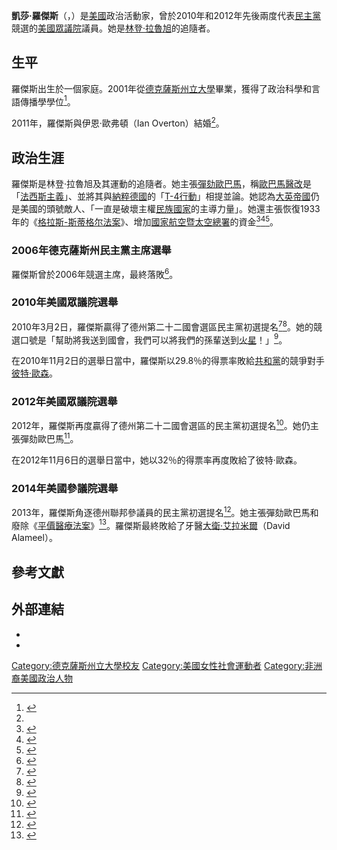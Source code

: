 {{noteTA
| G1 = 美國總統
}}
{{Infobox officeholder|姓名=凱莎·羅傑斯|原名=Kesha Rogers|性別=女|出生日期={{birth date and age|1976|12|9}}|出生地點={{美國}}[[德克薩斯州|德克薩斯州]][[休士頓|休士頓]]|國籍={{美國}}|政黨=|母校=[[德克薩斯州立大學|德克薩斯州立大學]]|配偶=伊恩·歐弗頓}}
'''凱莎·羅傑斯'''（{{lang-en|Kesha Rogers}}，{{bd|1976年|12月9日||}}）是[[美國|美國]]政治活動家，曾於2010年和2012年先後兩度代表[[民主黨_(美國)|民主黨]]競選{{le|德克薩斯州第二十二國會選區|Texas's 22nd congressional district}}的[[美國眾議院|美國眾議院]]議員。她是[[林登·拉罗奇|林登·拉魯旭]]的追隨者。

== 生平 ==
羅傑斯出生於一個{{le|下層中產階級|Lower middle class}}家庭。2001年從[[德克薩斯州立大學|德克薩斯州立大學]]畢業，獲得了政治科學和言語傳播學學位<ref name="bio">{{cite web|title=Kesha Rogers (D-TX-Senate)|url=http://teapartycheer.com/bios/the-south/texas/kesha-rogers-tx-bio/|access-date=2021-01-12|archive-url=https://web.archive.org/web/20140714193712/http://teapartycheer.com/bios/the-south/texas/kesha-rogers-tx-bio/|archive-date=2014-07-14}}</ref>。

2011年，羅傑斯與伊恩·歐弗頓（Ian Overton）結婚<ref name="bio" />。

== 政治生涯 ==
羅傑斯是林登·拉魯旭及其運動的追隨者。她主張[[彈劾|彈劾]][[歐巴馬|歐巴馬]]，稱[[歐巴馬醫改|歐巴馬醫改]]是「[[法西斯主義|法西斯主義]]」、並將其與[[納粹德國|納粹德國]]的「[[T-4行動|T-4行動]]」相提並論。她認為[[大英帝國|大英帝國]]仍是美國的頭號敵人、「一直是破壞主權[[民族國家|民族國家]]的主導力量」。她還主張恢復1933年的《[[格拉斯-斯蒂格尔法案|格拉斯-斯蒂格尔法案]]》、增加[[國家航空暨太空總署|國家航空暨太空總署]]的資金<ref>{{Cite web|title=The Curious Case of Kesha Rogers|url=https://www.texastribune.org/2010/03/16/texas-dems-back-away-from-larouche-candidate/|accessdate=2021-01-12|date=2010-03-16|last=Hu|first=Elise|work=The Texas Tribune|language=en|archive-date=2021-01-14|archive-url=https://web.archive.org/web/20210114065719/https://www.texastribune.org/2010/03/16/texas-dems-back-away-from-larouche-candidate/}}</ref><ref>{{Cite news|url=http://www.fortbendnow.com/2010/02/19/44085|title=District 22 Candidate Calls For Impeachment Of President Obama|date=2010-02-19|work=FortBendNow.com|accessdate=2021-01-12|language=en|archiveurl=https://web.archive.org/web/20110725002425/http://www.fortbendnow.com/2010/02/19/44085|archivedate=2011-07-25}}</ref><ref>{{Cite web|title=Call for Obama's ouster fuels Houston Democrat's Congress bid|url=https://www.chron.com/news/houston-texas/article/Call-for-Obama-s-ouster-fuels-Houston-Democrat-s-1717629.php|accessdate=2021-01-12|author=|date=2010-03-06|publisher=Chron|language=en-US|archive-date=2021-01-15|archive-url=https://web.archive.org/web/20210115032715/https://www.chron.com/news/houston-texas/article/Call-for-Obama-s-ouster-fuels-Houston-Democrat-s-1717629.php}}</ref>。

=== 2006年德克薩斯州民主黨主席選舉 ===
羅傑斯曾於2006年競選{{le|德克薩斯州民主黨|Texas Democratic Party}}主席，最終落敗<ref name="drawsfir">{{cite news|title=District 22 candidate draws fire from Democratic party|author=Monica Perin|work=Houston Chronicle|date=2010-04-25|page=12}}</ref>。

=== 2010年美國眾議院選舉 ===
2010年3月2日，羅傑斯贏得了德州第二十二國會選區民主黨初選提名<ref>{{Cite web|title=Inside the Beltway|url=https://www.washingtontimes.com/news/2010/mar/04/reach-to-impeach/|accessdate=2021-01-12|author=|date=2010-03-04|format=|publisher=Washington Times|language=en-US|archive-date=2021-01-13|archive-url=https://web.archive.org/web/20210113165725/https://www.washingtontimes.com/news/2010/mar/04/reach-to-impeach/}}</ref><ref>{{Cite news|url=http://galvestondailynews.com/story.lasso?ewcd=2f86414adab095de|title=District 22 Dems go for Rogers|date=2010-03-03|work=The Galveston County Daily News|accessdate=2021-01-12|language=en|archiveurl=https://web.archive.org/web/20110711070613/http://galvestondailynews.com/story.lasso?ewcd=2f86414adab095de|archivedate=2011-07-11}}</ref>。她的競選口號是「幫助將我送到國會，我們可以將我們的孫輩送到[[火星|火星]]！」<ref>{{Cite news|url=http://www.time.com/time/nation/article/0,8599,1998076,00.html|title=Texas Dems Grapple With Their Own Alvin Greene|date=2010-06-20|work=TIME|accessdate=2021-01-12|language=en|archiveurl=https://web.archive.org/web/20120211040620/http://www.time.com/time/nation/article/0,8599,1998076,00.html|archivedate=2012-02-11}}</ref>。

在2010年11月2日的選舉日當中，羅傑斯以29.8％的得票率敗給[[共和黨_(美國)|共和黨]]的競爭對手[[彼特·歐森|彼特·歐森]]。

=== 2012年美國眾議院選舉 ===
2012年，羅傑斯再度贏得了德州第二十二國會選區的民主黨初選提名<ref>{{Cite news|title=Candidate Is the Issue in a Democratic Race (Published 2012)|url=https://www.nytimes.com/2012/03/25/us/democrats-shun-kesha-rogers-in-texas-congressional-race.html|newspaper=The New York Times|date=2012-03-25|accessdate=2021-01-12|language=en-US|first=Reeve|last=Hamilton|author=|archive-date=2021-01-14|archive-url=https://web.archive.org/web/20210114035320/https://www.nytimes.com/2012/03/25/us/democrats-shun-kesha-rogers-in-texas-congressional-race.html}}</ref>。她仍主張彈劾歐巴馬<ref>{{Cite news|url=http://www.khou.com/news/local/Anti-Obama-Democrat-on-campaign-trail-for-Congress-172921931.html|title=Anti-Obama Democrat on campaign trail for Congress|date=2012-10-05|work=KHOU 11 News|accessdate=2021-01-12|language=en|archiveurl=https://web.archive.org/web/20121008232537/http://www.khou.com/news/local/Anti-Obama-Democrat-on-campaign-trail-for-Congress-172921931.html|archivedate=2012-10-08}}</ref>。

在2012年11月6日的選舉日當中，她以32％的得票率再度敗給了彼特·歐森。

=== 2014年美國參議院選舉 ===
2013年，羅傑斯角逐德州聯邦參議員的民主黨初選提名<ref>{{Cite web|title=U.S. Senate race puts Texas Democrats in a bind|url=https://www.houstonchronicle.com/news/houston-texas/houston/article/U-S-Senate-race-puts-Texas-Democrats-in-a-bind-5452796.php|accessdate=2021-01-12|date=2014-05-05|last=Diaz|first=Kevin|work=HoustonChronicle.com|language=en-US|archive-date=2021-01-14|archive-url=https://web.archive.org/web/20210114050217/https://www.houstonchronicle.com/news/houston-texas/houston/article/U-S-Senate-race-puts-Texas-Democrats-in-a-bind-5452796.php}}</ref>。她主張彈劾歐巴馬和廢除《[[患者保护与平价医疗法案|平價醫療法案]]》<ref>{{Cite news|url=http://www.dallasnews.com/news/politics/2013/12/06/anti-obama-democrat-kesha-rogers-files-for-u-s-senate|title=Anti-Obama Democrat Kesha Rogers files for U.S. Senate|date=2013-12-06|work=Houston Chronicle|accessdate=2021-01-12|language=en|archiveurl=https://web.archive.org/web/20161221072725/http://www.dallasnews.com/news/politics/2013/12/06/anti-obama-democrat-kesha-rogers-files-for-u-s-senate|archivedate=2016-12-21}}</ref>。羅傑斯最終敗給了牙醫[[大衛·艾拉米爾|大衛·艾拉米爾]]（David Alameel）。

== 參考文獻 ==
{{Reflist|2}}

== 外部連結 ==

* {{Facebook|KeshaRogersTX}}
* {{twitter|KeshaRogersTX}}

{{Portal bar|美國|政治|人物}}
{{DEFAULTSORT:Rogers, Kesha}}
[[Category:德克薩斯州立大學校友|Category:德克薩斯州立大學校友]]
[[Category:美國女性社會運動者|Category:美國女性社會運動者]]
[[Category:非洲裔美國政治人物|Category:非洲裔美國政治人物]]